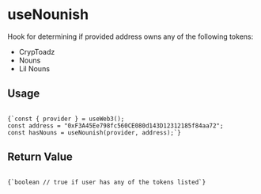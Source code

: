 
# useNounish

Hook for determining if provided address owns any of the following tokens:

- CrypToadz
- Nouns
- Lil Nouns

<h2 style={{ marginTop: 0 }}>Usage</h2>

<Code language="js">
{`const { provider } = useWeb3();
const address = "0xF3A45Ee798fc560CE080d143D12312185f84aa72";
const hasNouns = useNounish(provider, address);`}
</Code>

## Return Value

<Code language="js">
{`boolean // true if user has any of the tokens listed`}
</Code>



